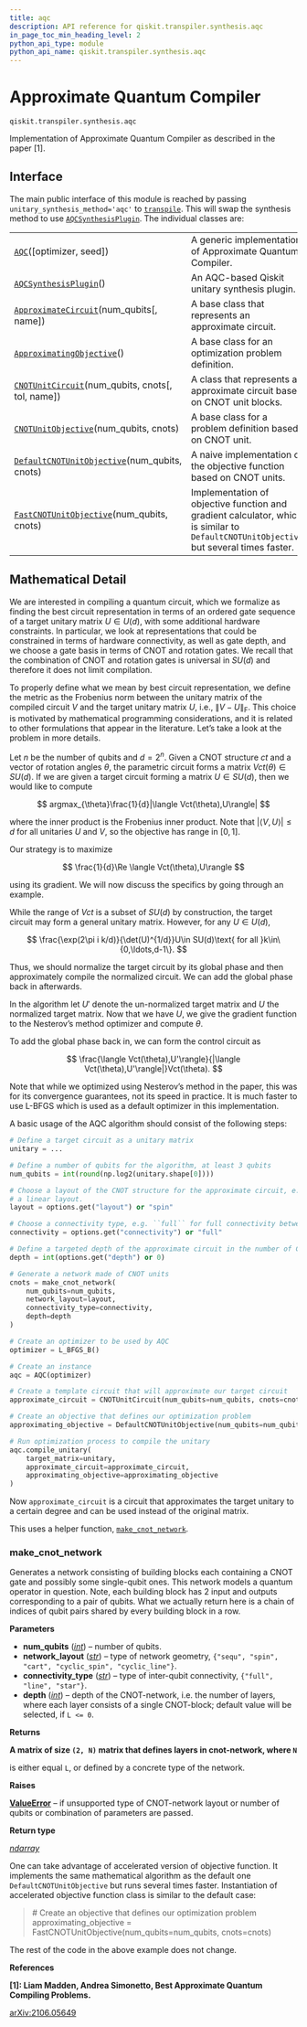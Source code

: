```yaml
---
title: aqc
description: API reference for qiskit.transpiler.synthesis.aqc
in_page_toc_min_heading_level: 2
python_api_type: module
python_api_name: qiskit.transpiler.synthesis.aqc
---
```


<span id="module-qiskit.transpiler.synthesis.aqc" />

<span id="qiskit-transpiler-synthesis-aqc" />

<span id="approximate-quantum-compiler-qiskit-transpiler-synthesis-aqc" />

# Approximate Quantum Compiler

`qiskit.transpiler.synthesis.aqc`

Implementation of Approximate Quantum Compiler as described in the paper \[1].

## Interface

The main public interface of this module is reached by passing `unitary_synthesis_method='aqc'` to [`transpile`](compiler#qiskit.compiler.transpile "qiskit.compiler.transpile"). This will swap the synthesis method to use [`AQCSynthesisPlugin`](qiskit.transpiler.synthesis.aqc.AQCSynthesisPlugin "qiskit.transpiler.synthesis.aqc.AQCSynthesisPlugin"). The individual classes are:

|                                                                                                                                                                       |                                                                                                                                        |
| --------------------------------------------------------------------------------------------------------------------------------------------------------------------- | -------------------------------------------------------------------------------------------------------------------------------------- |
| [`AQC`](qiskit.transpiler.synthesis.aqc.AQC "qiskit.transpiler.synthesis.aqc.AQC")(\[optimizer, seed])                                                                | A generic implementation of Approximate Quantum Compiler.                                                                              |
| [`AQCSynthesisPlugin`](qiskit.transpiler.synthesis.aqc.AQCSynthesisPlugin "qiskit.transpiler.synthesis.aqc.AQCSynthesisPlugin")()                                     | An AQC-based Qiskit unitary synthesis plugin.                                                                                          |
| [`ApproximateCircuit`](qiskit.transpiler.synthesis.aqc.ApproximateCircuit "qiskit.transpiler.synthesis.aqc.ApproximateCircuit")(num\_qubits\[, name])                 | A base class that represents an approximate circuit.                                                                                   |
| [`ApproximatingObjective`](qiskit.transpiler.synthesis.aqc.ApproximatingObjective "qiskit.transpiler.synthesis.aqc.ApproximatingObjective")()                         | A base class for an optimization problem definition.                                                                                   |
| [`CNOTUnitCircuit`](qiskit.transpiler.synthesis.aqc.CNOTUnitCircuit "qiskit.transpiler.synthesis.aqc.CNOTUnitCircuit")(num\_qubits, cnots\[, tol, name])              | A class that represents an approximate circuit based on CNOT unit blocks.                                                              |
| [`CNOTUnitObjective`](qiskit.transpiler.synthesis.aqc.CNOTUnitObjective "qiskit.transpiler.synthesis.aqc.CNOTUnitObjective")(num\_qubits, cnots)                      | A base class for a problem definition based on CNOT unit.                                                                              |
| [`DefaultCNOTUnitObjective`](qiskit.transpiler.synthesis.aqc.DefaultCNOTUnitObjective "qiskit.transpiler.synthesis.aqc.DefaultCNOTUnitObjective")(num\_qubits, cnots) | A naive implementation of the objective function based on CNOT units.                                                                  |
| [`FastCNOTUnitObjective`](qiskit.transpiler.synthesis.aqc.FastCNOTUnitObjective "qiskit.transpiler.synthesis.aqc.FastCNOTUnitObjective")(num\_qubits, cnots)          | Implementation of objective function and gradient calculator, which is similar to `DefaultCNOTUnitObjective` but several times faster. |

## Mathematical Detail

We are interested in compiling a quantum circuit, which we formalize as finding the best circuit representation in terms of an ordered gate sequence of a target unitary matrix $U\in U(d)$, with some additional hardware constraints. In particular, we look at representations that could be constrained in terms of hardware connectivity, as well as gate depth, and we choose a gate basis in terms of CNOT and rotation gates. We recall that the combination of CNOT and rotation gates is universal in $SU(d)$ and therefore it does not limit compilation.

To properly define what we mean by best circuit representation, we define the metric as the Frobenius norm between the unitary matrix of the compiled circuit $V$ and the target unitary matrix $U$, i.e., $\|V - U\|_{\mathrm{F}}$. This choice is motivated by mathematical programming considerations, and it is related to other formulations that appear in the literature. Let’s take a look at the problem in more details.

Let $n$ be the number of qubits and $d=2^n$. Given a CNOT structure $ct$ and a vector of rotation angles $\theta$, the parametric circuit forms a matrix $Vct(\theta)\in SU(d)$. If we are given a target circuit forming a matrix $U\in SU(d)$, then we would like to compute

$$
argmax_{\theta}\frac{1}{d}|\langle Vct(\theta),U\rangle|
$$

where the inner product is the Frobenius inner product. Note that $|\langle V,U\rangle|\leq d$ for all unitaries $U$ and $V$, so the objective has range in $[0,1]$.

Our strategy is to maximize

$$
\frac{1}{d}\Re \langle Vct(\theta),U\rangle
$$

using its gradient. We will now discuss the specifics by going through an example.

While the range of $Vct$ is a subset of $SU(d)$ by construction, the target circuit may form a general unitary matrix. However, for any $U\in U(d)$,

$$
\frac{\exp(2\pi i k/d)}{\det(U)^{1/d}}U\in SU(d)\text{ for all }k\in\{0,\ldots,d-1\}.
$$

Thus, we should normalize the target circuit by its global phase and then approximately compile the normalized circuit. We can add the global phase back in afterwards.

In the algorithm let $U'$ denote the un-normalized target matrix and $U$ the normalized target matrix. Now that we have $U$, we give the gradient function to the Nesterov’s method optimizer and compute $\theta$.

To add the global phase back in, we can form the control circuit as

$$
\frac{\langle Vct(\theta),U'\rangle}{|\langle Vct(\theta),U'\rangle|}Vct(\theta).
$$

Note that while we optimized using Nesterov’s method in the paper, this was for its convergence guarantees, not its speed in practice. It is much faster to use L-BFGS which is used as a default optimizer in this implementation.

A basic usage of the AQC algorithm should consist of the following steps:

```python
# Define a target circuit as a unitary matrix
unitary = ...

# Define a number of qubits for the algorithm, at least 3 qubits
num_qubits = int(round(np.log2(unitary.shape[0])))

# Choose a layout of the CNOT structure for the approximate circuit, e.g. ``spin`` for
# a linear layout.
layout = options.get("layout") or "spin"

# Choose a connectivity type, e.g. ``full`` for full connectivity between qubits.
connectivity = options.get("connectivity") or "full"

# Define a targeted depth of the approximate circuit in the number of CNOT units.
depth = int(options.get("depth") or 0)

# Generate a network made of CNOT units
cnots = make_cnot_network(
    num_qubits=num_qubits,
    network_layout=layout,
    connectivity_type=connectivity,
    depth=depth
)

# Create an optimizer to be used by AQC
optimizer = L_BFGS_B()

# Create an instance
aqc = AQC(optimizer)

# Create a template circuit that will approximate our target circuit
approximate_circuit = CNOTUnitCircuit(num_qubits=num_qubits, cnots=cnots)

# Create an objective that defines our optimization problem
approximating_objective = DefaultCNOTUnitObjective(num_qubits=num_qubits, cnots=cnots)

# Run optimization process to compile the unitary
aqc.compile_unitary(
    target_matrix=unitary,
    approximate_circuit=approximate_circuit,
    approximating_objective=approximating_objective
)
```

Now `approximate_circuit` is a circuit that approximates the target unitary to a certain degree and can be used instead of the original matrix.

This uses a helper function, [`make_cnot_network`](#qiskit.transpiler.synthesis.aqc.make_cnot_network "qiskit.transpiler.synthesis.aqc.make_cnot_network").

### make\_cnot\_network

<Function id="qiskit.transpiler.synthesis.aqc.make_cnot_network" github="https://github.com/qiskit/qiskit/tree/stable/0.25/qiskit/transpiler/synthesis/aqc/cnot_structures.py" signature="qiskit.transpiler.synthesis.aqc.make_cnot_network(num_qubits, network_layout='spin', connectivity_type='full', depth=0)">
  Generates a network consisting of building blocks each containing a CNOT gate and possibly some single-qubit ones. This network models a quantum operator in question. Note, each building block has 2 input and outputs corresponding to a pair of qubits. What we actually return here is a chain of indices of qubit pairs shared by every building block in a row.

  **Parameters**

  *   **num\_qubits** ([*int*](https://docs.python.org/3/library/functions.html#int "(in Python v3.12)")) – number of qubits.
  *   **network\_layout** ([*str*](https://docs.python.org/3/library/stdtypes.html#str "(in Python v3.12)")) – type of network geometry, `{"sequ", "spin", "cart", "cyclic_spin", "cyclic_line"}`.
  *   **connectivity\_type** ([*str*](https://docs.python.org/3/library/stdtypes.html#str "(in Python v3.12)")) – type of inter-qubit connectivity, `{"full", "line", "star"}`.
  *   **depth** ([*int*](https://docs.python.org/3/library/functions.html#int "(in Python v3.12)")) – depth of the CNOT-network, i.e. the number of layers, where each layer consists of a single CNOT-block; default value will be selected, if `L <= 0`.

  **Returns**

  **A matrix of size `(2, N)` matrix that defines layers in cnot-network, where `N`**

  is either equal `L`, or defined by a concrete type of the network.

  **Raises**

  [**ValueError**](https://docs.python.org/3/library/exceptions.html#ValueError "(in Python v3.12)") – if unsupported type of CNOT-network layout or number of qubits or combination of parameters are passed.

  **Return type**

  [*ndarray*](https://numpy.org/doc/stable/reference/generated/numpy.ndarray.html#numpy.ndarray "(in NumPy v1.26)")
</Function>

One can take advantage of accelerated version of objective function. It implements the same mathematical algorithm as the default one `DefaultCNOTUnitObjective` but runs several times faster. Instantiation of accelerated objective function class is similar to the default case:

> \# Create an objective that defines our optimization problem approximating\_objective = FastCNOTUnitObjective(num\_qubits=num\_qubits, cnots=cnots)

The rest of the code in the above example does not change.

**References**

**\[1]: Liam Madden, Andrea Simonetto, Best Approximate Quantum Compiling Problems.**

[arXiv:2106.05649](https://arxiv.org/abs/2106.05649)

